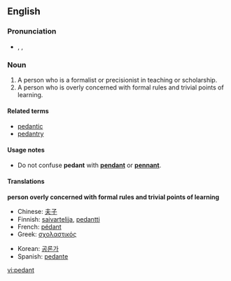 ==English==
===Pronunciation===
*{{AHD|pĕdʹənt}}, {{IPA|/ˈpɛdənt/}}, {{SAMPA|/"pEd@nt/}}

===Noun===
{{en-noun}}

# A person who is a formalist or precisionist in teaching or scholarship. 
# A person who is overly concerned with formal rules and trivial points of learning.

====Related terms====
*[[pedantic]]
*[[pedantry]]

====Usage notes====
*Do not confuse '''pedant''' with '''[[pendant]]''' or '''[[pennant]]'''.<!--no need to give the definitions here - that is what the links are for!-->

====Translations====
'''person overly concerned with formal rules and trivial points of learning'''
{{top2}}
*Chinese: [[夫子]]
*Finnish: [[saivartelija]], [[pedantti]]
*French: [[pédant]] {{m}}
*Greek: [[σχολαστικός]] {{m}}
{{mid2}}
*Korean: [[공론가]]
*Spanish: [[pedante]]
{{bottom}}

[[vi:pedant]]